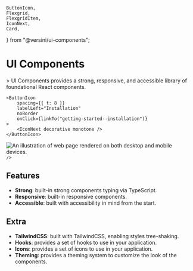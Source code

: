 	ButtonIcon,
	Flexgrid,
	FlexgridItem,
	IconNext,
	Card,
} from "@versini/ui-components";

<Meta title="Getting started/Overview" />

# UI Components

<Flexgrid alignVertical="center">
	<FlexgridItem span={{fallback:12 , md: 6}}>
		> UI Components provides a strong, responsive, and accessible library of
		foundational React components.

    <ButtonIcon
    	spacing={{ t: 8 }}
    	labelLeft="Installation"
    	noBorder
    	onClick={linkTo("getting-started--installation")}
    >
    	<IconNext decorative monotone />
    </ButtonIcon>

  </FlexgridItem>
  <FlexgridItem span={{fallback:12 , md: 6}}>
		<img
			className="mt-5"
			src="hero-14.jpg"
			alt="An illustration of web page rendered on both desktop and mobile devices."
			title="Hero image of a web page rendered on both desktop and mobile devices."

    	/>

  </FlexgridItem>
</Flexgrid>

## Features

<div className="prose">
	<ul>
		<li>
			<strong>Strong</strong>: built-in strong components typing via TypeScript.
    	</li>
    	<li>
    		<strong>Responsive</strong>: built-in responsive components.
    	</li>
    	<li>
    		<strong>Accessible</strong>: built with accessibility in mind from the
    		start.
    	</li>
    </ul>

</div>

## Extra

<div className="prose">
	<ul>
		<li>
			<strong>TailwindCSS</strong>: built with TailwindCSS, enabling styles
			tree-shaking.
		</li>
		<li>
			<strong>Hooks</strong>: provides a set of hooks to use in your
			application.
		</li>
		<li>
			<strong>Icons</strong>: provides a set of icons to use in your
			application.
		</li>
		<li>
			<strong>Theming</strong>: provides a theming system to customize the look
			of the components.
		</li>
	</ul>
</div>
